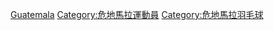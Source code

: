{{Commonscat|Badminton players from Guatemala}}

[[Category:各國羽毛球運動員|Guatemala]]
[[Category:危地馬拉運動員|Category:危地馬拉運動員]]
[[Category:危地馬拉羽毛球|Category:危地馬拉羽毛球]]